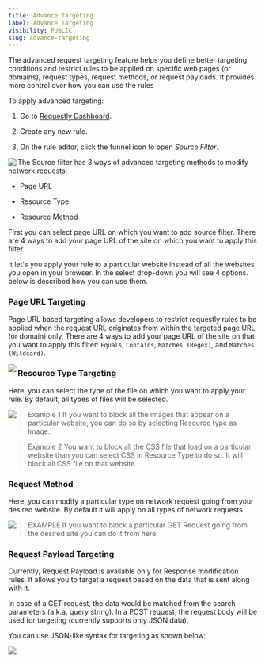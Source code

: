 ```yaml
---
title: Advance Targeting
label: Advance Targeting
visibility: PUBLIC
slug: advance-targeting
---
```


The advanced request targeting feature helps you define better targeting conditions and restrict rules to be applied on specific web pages (or domains), request types, request methods, or request payloads. It provides more control over how you can use the rules

To apply advanced targeting:

1. Go to [Requestly Dashboard](https://app.requestly.io/rules/my-rules).

2) Create any new rule.

3. On the rule editor, click the funnel icon to open *Source Filter*.

<Image src="https://imagedelivery.net/IEMzXmjRvW0g933AN5ejrA/wwwnotionso-image-s3-us-west-2amazonawscom-securenotion-staticcom-0c96d5b8-d32e-48d7-8741-d79efa1dd055-advanced_targetinggif/public" align="left" />

The Source filter has 3 ways of advanced targeting methods to modify network requests:

* Page URL

- Resource Type

* Resource Method

First you can select page URL on which you want to add source filter. There are 4 ways to add your page URL of the site on which you want to apply this filter.

It let's you apply your rule to a particular website instead of all the websites you open in your browser. In the select drop-down you will see 4 options. below is described how you can use them.

### Page URL Targeting

Page URL based targeting allows developers to restrict requestly rules to be applied when the request URL originates from within the targeted page URL (or domain) only. There are 4 ways to add your page URL of the site on that you want to apply this filter: `Equals`, `Contains`, `Matches (Regex)`, and `Matches (Wildcard)`.

<Image src="https://imagedelivery.net/IEMzXmjRvW0g933AN5ejrA/wwwnotionso-image-s3-us-west-2amazonawscom-securenotion-staticcom-119beccb-8bc2-42c0-8c83-bb8bfeba86fe-untitledwebp/public" align="left" />

### Resource Type Targeting

Here, you can select the type of the file on which you want to apply your rule. By default, all types of files will be selected.

<Image src="https://imagedelivery.net/IEMzXmjRvW0g933AN5ejrA/wwwnotionso-image-prod-files-secures3us-west-2amazonawscom-8e04dd23-74cd-4c44-8158-4238eac359d1-19762db7-ef01-4e0c-a435-c841dfd8a17a-ss-2_1png/public" align="left" />

> Example 1 If you want to block all the images that appear on a particular website, you can do so by selecting Resource type as Image.

> Example 2 You want to block all the CSS file that load on a particular website than you can select CSS in Resource Type to do so. It will block all CSS file on that website.

### Request Method

Here, you can modify a particular type on network request going from your desired website. By default it will apply on all types of network requests.

<Image src="https://imagedelivery.net/IEMzXmjRvW0g933AN5ejrA/wwwnotionso-image-prod-files-secures3us-west-2amazonawscom-8e04dd23-74cd-4c44-8158-4238eac359d1-a159a0c8-3640-47c0-a10f-10afd98ac1a3-ss-2png/public" align="left" />

> EXAMPLE If you want to block a particular GET Request going from the desired site you can do it from here.

### Request Payload Targeting

Currently, Request Payload is available only for Response modification rules. It allows you to target a request based on the data that is sent along with it.

In case of a GET request, the data would be matched from the search parameters (a.k.a. query string). In a POST request, the request body will be used for targeting (currently supports only JSON data).

You can use JSON-like syntax for targeting as shown below:

<Image src="https://imagedelivery.net/IEMzXmjRvW0g933AN5ejrA/wwwnotionso-image-s3-us-west-2amazonawscom-securenotion-staticcom-8d384a4e-5e46-4200-9a8a-dc17c5bcf8fc-untitledwebp/public" align="left" />
